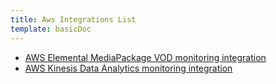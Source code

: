 ```yaml
---
title: Aws Integrations List
template: basicDoc
---
```


* [AWS Elemental MediaPackage VOD monitoring integration](/integrations/amazon-integrations/aws-integrations-list/aws-elemental-mediapackage-vod-monitoring-integration)
* [AWS Kinesis Data Analytics monitoring integration](/integrations/amazon-integrations/aws-integrations-list/aws-kinesis-data-analytics-monitoring-integration)
